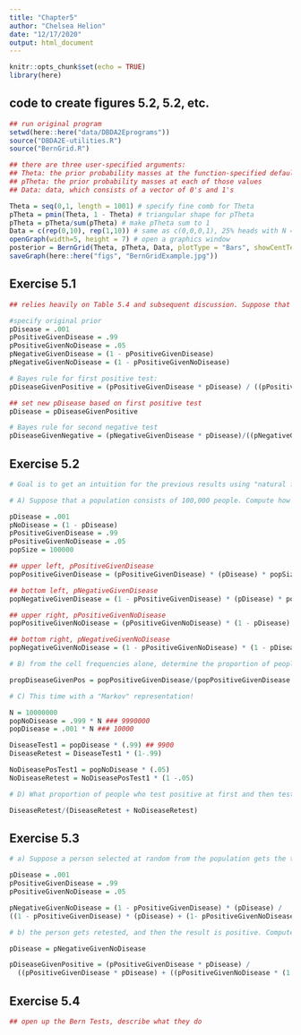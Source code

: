 ```yaml
---
title: "Chapter5"
author: "Chelsea Helion"
date: "12/17/2020"
output: html_document
---
```


```r
knitr::opts_chunk$set(echo = TRUE)
library(here)
```

## code to create figures 5.2, 5.2, etc. 
```r
## run original program
setwd(here::here("data/DBDA2Eprograms"))
source("DBDA2E-utilities.R")
source("BernGrid.R")

## there are three user-specified arguments:
## Theta: the prior probability masses at the function-specified default values
## pTheta: the prior probability masses at each of those values
## Data: data, which consists of a vector of 0's and 1's

Theta = seq(0,1, length = 1001) # specify fine comb for Theta
pTheta = pmin(Theta, 1 - Theta) # triangular shape for pTheta
pTheta = pTheta/sum(pTheta) # make pTheta sum to 1
Data = c(rep(0,10), rep(1,10)) # same as c(0,0,0,1), 25% heads with N = 4
openGraph(width=5, height = 7) # open a graphics window
posterior = BernGrid(Theta, pTheta, Data, plotType = "Bars", showCentTend = "Mode", showHDI = T, showpD = F)
saveGraph(here::here("figs", "BernGridExample.jpg"))
```

## Exercise 5.1
```r
## relies heavily on Table 5.4 and subsequent discussion. Suppose that the randomly selected person in Table 5.4 gets retested after the first result was positive, and on retest, the result is negative. When taking into account both tests, what is the probability that the person has the disease? Hint: For the prior probability of the retest, use the posterior computed from Table 5.4, retaining as many decimal places as possible.

#specify original prior
pDisease = .001
pPositiveGivenDisease = .99
pPositiveGivenNoDisease = .05
pNegativeGivenDisease = (1 - pPositiveGivenDisease)
pNegativeGivenNoDisease = (1 - pPositiveGivenNoDisease)

# Bayes rule for first positive test:
pDiseaseGivenPositive = (pPositiveGivenDisease * pDisease) / ((pPositiveGivenDisease * pDisease) + (pPositiveGivenNoDisease * (1-pDisease)))

## set new pDisease based on first positive test
pDisease = pDiseaseGivenPositive

# Bayes rule for second negative test
pDiseaseGivenNegative = (pNegativeGivenDisease * pDisease)/((pNegativeGivenDisease * pDisease) + (pNegativeGivenNoDisease * (1 - pDisease)))
```

## Exercise 5.2 
```r
# Goal is to get an intuition for the previous results using "natural frequency" and "Markov" representations

# A) Suppose that a population consists of 100,000 people. Compute how many people would be expected to fall into each cell of Table 5.4. To compute the expected frequency of a cell, multiple the cell probability by the size of the population. 

pDisease = .001
pNoDisease = (1 - pDisease)
pPositiveGivenDisease = .99
pPositiveGivenNoDisease = .05
popSize = 100000

## upper left, pPositiveGivenDisease 
popPositiveGivenDisease = (pPositiveGivenDisease) * (pDisease) * popSize

## bottom left, pNegativeGivenDisease
popNegativeGivenDisease = (1 - pPositiveGivenDisease) * (pDisease) * popSize

## upper right, pPositiveGivenNoDisease 
popPositiveGivenNoDisease = (pPositiveGivenNoDisease) * (1 - pDisease) * popSize

## bottom right, pNegativeGivenNoDisease
popNegativeGivenNoDisease = (1 - pPositiveGivenNoDisease) * (1 - pDisease) * popSize

# B) from the cell frequencies alone, determine the proportion of people who have the disease given that their test result is positive 

propDiseaseGivenPos = popPositiveGivenDisease/(popPositiveGivenDisease + popPositiveGivenNoDisease)

# C) This time with a "Markov" representation! 

N = 10000000
popNoDisease = .999 * N ### 9990000
popDisease = .001 * N ### 10000

DiseaseTest1 = popDisease * (.99) ## 9900
DiseaseRetest = DiseaseTest1 * (1-.99)

NoDiseasePosTest1 = popNoDisease * (.05)
NoDiseaseRetest = NoDiseasePosTest1 * (1 -.05)

# D) What proportion of people who test positive at first and then test negative actually have the disease?

DiseaseRetest/(DiseaseRetest + NoDiseaseRetest)
```
## Exercise 5.3
```r
# a) Suppose a person selected at random from the population gets the test and it comes back negative. Compute the probability that the person has the disease. 

pDisease = .001
pPositiveGivenDisease = .99
pPositiveGivenNoDisease = .05

pNegativeGivenNoDisease = (1 - pPositiveGivenDisease) * (pDisease) / 
((1 - pPositiveGivenDisease) * (pDisease) + (1- pPositiveGivenNoDisease) * (1 - pDisease))

# b) the person gets retested, and then the result is positive. Compute the probability that the person has the disease

pDisease = pNegativeGivenNoDisease

pDiseaseGivenPositive = (pPositiveGivenDisease * pDisease) /
  ((pPositiveGivenDisease * pDisease) + ((pPositiveGivenNoDisease * (1 - pDisease))))
```
## Exercise 5.4
```r
## open up the Bern Tests, describe what they do
```

